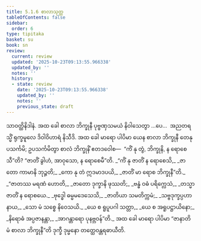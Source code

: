 ```yaml
---
title: 5.1.6 စာလာသုတ္တ
tableOfContents: false
sidebar:
  order: 6
type: tipitaka
basket: su
book: sn
review:
  current: review
  updated: '2025-10-23T09:13:55.966338'
  updated_by: ''
  notes: ''
  history:
  - state: review
    date: '2025-10-23T09:13:55.966338'
    updated_by: ''
    notes: ''
    previous_state: draft
---
```



<ReviewStatus review={frontmatter.review} showDetails={true} />

<HypothesisAnnotation frontmatter={frontmatter} />

<DynamicBreadcrumb />

<Division number="167" book="sn" e="ch" v="18" p="304">

<Paragraph number="972" book="sn">
သာဝတ္ထိနိဒါနံ. အထ ခေါ စာလာ ဘိက္ခုနီ ပုဗ္ဗဏှသမယံ နိဝါသေတွာ …ပေ…  အညတရသ္မိံ ရုက္ခမူလေ ဒိဝါဝိဟာရံ နိသီဒိ. အထ ခေါ မာရော ပါပိမာ ယေန စာလာ ဘိက္ခုနီ တေနုပသင်္ကမိ; ဥပသင်္ကမိတွာ စာလံ ဘိက္ခုနိံ ဧတဒဝေါစ—  “ကိံ နု တွံ, ဘိက္ခုနိ, န ရောစေသီ”တိ? “ဇာတိံ ခွါဟံ, အာဝုသော, န ရောစေမီ”တိ.
</Paragraph>

<Paragraph number="973" type="verses" book="sn">
_“ကိံ နု ဇာတိံ န ရောစေသိ,_  
_ဇာတော ကာမာနိ ဘုဉ္ဇတိ;_  
_ကော နု တံ ဣဒမာဒပယိ,_  
_ဇာတိံ မာ ရောစ ဘိက္ခုနီ”တိ._  

</Paragraph>

<Paragraph number="974" type="verses" book="sn">
_“ဇာတဿ မရဏံ ဟောတိ,_  
_ဇာတော ဒုက္ခာနိ ဖုဿတိ;_  
_ဗန္ဓံ ဝဓံ ပရိက္လေသံ,_  
_တသ္မာ ဇာတိံ န ရောစယေ._  

</Paragraph>

<Paragraph number="975" type="verses" book="sn">
_ဗုဒ္ဓေါ ဓမ္မမဒေသေသိ,_  
_ဇာတိယာ သမတိက္ကမံ;_  
_သဗ္ဗဒုက္ခပ္ပဟာနာယ,_  
_သော မံ သစ္စေ နိဝေသယိ._  

</Paragraph>

<Paragraph number="976" type="verses" book="sn">
_ယေ စ ရူပူပဂါ သတ္တာ,_  
_ယေ စ အရူပဋ္ဌာယိနော;_  
_နိရောဓံ အပ္ပဇာနန္တာ,_  
_အာဂန္တာရော ပုနဗ္ဘဝန်”တိ._  

</Paragraph>

<Paragraph number="977" book="sn">
အထ ခေါ မာရော ပါပိမာ “ဇာနာတိ မံ စာလာ ဘိက္ခုနီ”တိ ဒုက္ခီ ဒုမ္မနော တတ္ထေဝန္တရဓာယီတိ.
</Paragraph>
</Division>